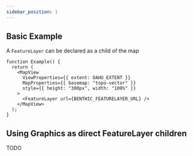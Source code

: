 ```yaml
---
sidebar_position: 1
---
```


## Basic Example

A `FeatureLayer` can be declared as a child of the map

```tsx live
function Example() {
  return (
    <MapView
      ViewProperties={{ extent: OAHU_EXTENT }}
      MapProperties={{ basemap: "topo-vector" }}
      style={{ height: "300px", width: "100%" }}
    >
      <FeatureLayer url={BENTHIC_FEATURELAYER_URL} />
    </MapView>
  );
}
```

## Using Graphics as direct FeatureLayer children

TODO
